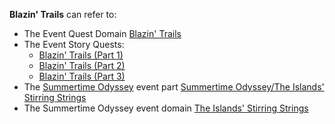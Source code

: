 {{Disambiguation}}
'''Blazin' Trails''' can refer to:
* The Event Quest Domain [[Blazin' Trails]]
* The Event Story Quests:
** [[Blazin' Trails (Part 1)]]
** [[Blazin' Trails (Part 2)]]
** [[Blazin' Trails (Part 3)]]
* The [[Summertime Odyssey]] event part [[Summertime Odyssey/The Islands' Stirring Strings]]
* The Summertime Odyssey event domain [[The Islands' Stirring Strings]]